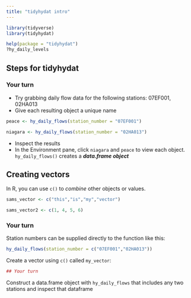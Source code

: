 ```yaml
---
title: "tidyhydat intro"
---
```


<!-- 
This file Creative Commons Attribution 4.0 International License. 
See details at https://github.com/bcgov/intro-to-tidyhydat-and-tidyverse
-->

```r
library(tidyverse)
library(tidyhydat)
```

```r
help(package = "tidyhydat")
?hy_daily_levels
```

## Steps for tidyhydat
### Your turn
- Try grabbing daily flow data for the following stations: 07EF001, 02HA013
- Give each resulting object a unique name
```r
peace <- hy_daily_flows(station_number = "07EF001")

niagara <- hy_daily_flows(station_number = "02HA013")
```

- Inspect the results
- In the Environment pane, click `niagara` and `peace` to view each object. `hy_daily_flows()` creates a ***data.frame object***

## Creating vectors
In R, you can use `c()` to *combine* other objects or values. 

```r
sams_vector <- c("this","is","my","vector")

sams_vector2 <- c(1, 4, 5, 6)
```

### Your turn 
Station numbers can be supplied directly to the function like this:
```r
hy_daily_flows(station_number = c("07EF001","02HA013"))
```

Create a vector using `c()` called `my_vector`:
```r
## Your turn
```

Construct a data.frame object with `hy_daily_flows` that includes any two stations and inspect that dataframe
```r

```








